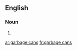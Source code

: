==English==

===Noun===
{{head|en|head=[[garbage]] [[can]]s}}

# {{plural of|garbage can}}

[[ar:garbage cans]]
[[fr:garbage cans]]